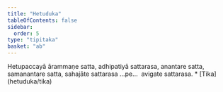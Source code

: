 ```yaml
---
title: "Hetuduka"
tableOfContents: false
sidebar:
  order: 5
type: "tipitaka"
basket: "ab"
---
```



<DynamicBreadcrumb />

<Division number="135">

<Paragraph number="498">
Hetupaccayā ārammaṇe satta, adhipatiyā sattarasa, anantare satta, samanantare satta, sahajāte sattarasa …pe…  avigate sattarasa.

</Paragraph>
</Division>

<TableOfContents>
* [Tika](hetuduka/tika)
</TableOfContents>